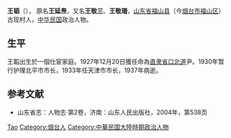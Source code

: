 {{Otheruses|other=名为王韬的其他人物|王韬}}

'''王韬'''（{{bd|1866年||1937年|}}）， 原名'''王延焘'''，又名'''王敬三'''、'''王敬珊'''，[[山东省|山东省]][[福山县|福山县]]（今[[烟台市|烟台市]][[福山区|福山区]]）古现村人，[[中华民国|中华民国]]政治人物。 

== 生平 ==
王韜出生於一個仕宦家庭。1927年12月20日獲任命為[[直隶省|直隶省]][[口北道|口北道]]尹。1930年暂行护理北平市市长，1933年任天津市市长，1937年病逝。

== 参考文献 ==
* 山东省志：人物志·第2卷，济南：山东人民出版社，2004年，第538页

{{北京市市长|ROC}}
{{天津市市长|ROC}}

{{Authority control}}
{{人物小作品}}
{{DEFAULTSORT:Wang王}}
[[Category:王姓|Tao]]
[[Category:烟台人|Category:烟台人]]
[[Category:中華民国大陸時期政治人物|Category:中華民国大陸時期政治人物]]